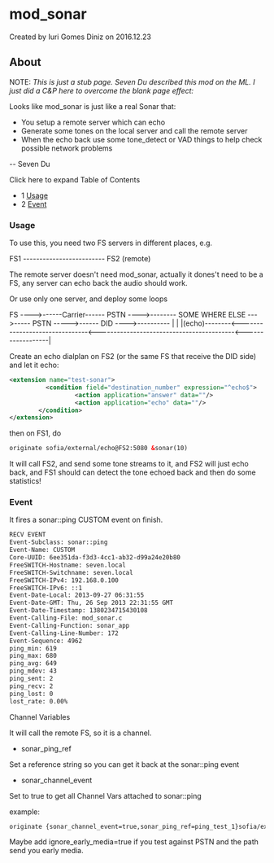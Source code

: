 
# mod_sonar 

 Created by  Iuri Gomes Diniz on 2016.12.23

## About

NOTE: _This is just a stub page. Seven Du described this mod on the ML. I just did a C&P here to overcome the blank page effect:_

Looks like mod_sonar is just like a real Sonar that:

- You setup a remote server which can echo
- Generate some tones on the local server and call the remote server
- When the echo back use some tone_detect or VAD things to help check possible network problems

-- 
Seven Du

Click here to expand Table of Contents

* 1 [Usage](#usage)
* 2 [Event](#event)

### Usage

To use this, you need two FS servers in different places, e.g.

FS1       -------------------------   FS2 (remote)

The remote server doesn't need mod\_sonar, actually it dones't need to be a FS, any server can echo back the audio should work.

Or use only one server, and deploy some loops

FS ---->------Carrier------ PSTN ---->-------- SOME WHERE ELSE --->----- PSTN ----->------ DID ---->----------
|                                                                                                            |
|(echo)--------&lt;-------------------------------&lt;------------------------------------------&lt;------------------|

Create an echo dialplan on FS2 (or the same FS that receive the DID side) and let it echo:

```xml
<extension name="test-sonar">
          <condition field="destination_number" expression="^echo$">
                  <action application="answer" data=""/>
                  <action application="echo" data=""/>
        </condition>
</extension>
```

then on FS1, do

```xml
originate sofia/external/echo@FS2:5080 &sonar(10)
```

It will call FS2, and send some tone streams to it, and FS2 will just echo back, and FS1 should can detect the tone echoed back and then do some statistics!

### Event

It fires a sonar::ping CUSTOM event on finish.

```xml
RECV EVENT
Event-Subclass: sonar::ping
Event-Name: CUSTOM
Core-UUID: 6ee351da-f3d3-4cc1-ab32-d99a24e20b80
FreeSWITCH-Hostname: seven.local
FreeSWITCH-Switchname: seven.local
FreeSWITCH-IPv4: 192.168.0.100
FreeSWITCH-IPv6: ::1
Event-Date-Local: 2013-09-27 06:31:55
Event-Date-GMT: Thu, 26 Sep 2013 22:31:55 GMT
Event-Date-Timestamp: 1380234715430108
Event-Calling-File: mod_sonar.c
Event-Calling-Function: sonar_app
Event-Calling-Line-Number: 172
Event-Sequence: 4962
ping_min: 619
ping_max: 680
ping_avg: 649
ping_mdev: 43
ping_sent: 2
ping_recv: 2
ping_lost: 0
lost_rate: 0.00%
```

Channel Variables

It will call the remote FS, so it is a channel.

* sonar\_ping\_ref

Set a reference string so you can get it back at the sonar::ping event

* sonar\_channel\_event

Set to true to get all Channel Vars attached to sonar::ping

example:

```xml
originate {sonar_channel_event=true,sonar_ping_ref=ping_test_1}sofia/external/echo@FS2:5080 &sonar(40)
```

Maybe add ignore\_early\_media=true if you test against PSTN and the path send you early media.


